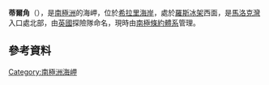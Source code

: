 {{coord|79|3|S|161|4|E|display=title}}

'''蒂爾角'''（{{lang-en|Cape Teall}}），是[[南極洲|南極洲]]的海岬，位於[[希拉里海岸|希拉里海岸]]，處於[[羅斯冰架|羅斯冰架]]西面，是[[馬洛克灣|馬洛克灣]]入口處北部，由[[英國|英國]]探險隊命名，現時由[[南極條約體系|南極條約體系]]管理。

==參考資料==
{{usgs-gazetteer}}

{{Antarctica-geo-stub}}
[[Category:南極洲海岬|Category:南極洲海岬]]